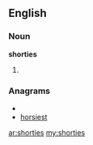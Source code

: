 ==English==

===Noun===
'''shorties'''

# {{plural of|[[shorty]]}}

===Anagrams===
* {{alphagram|ehiorsst}}
* [[horsiest#English|horsiest]]

[[ar:shorties]]
[[my:shorties]]